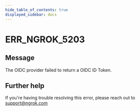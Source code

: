 ```yaml
---
hide_table_of_contents: true
displayed_sidebar: docs
---
```



# ERR_NGROK_5203

## Message

The OIDC provider failed to return a OIDC ID Token.

<ErrorDetails error="err_ngrok_5203" />

## Further help

If you're having trouble resolving this error, please reach out to [support@ngrok.com](mailto:support@ngrok.com?subject=Help%20with%20ERR_NGROK_5203)
